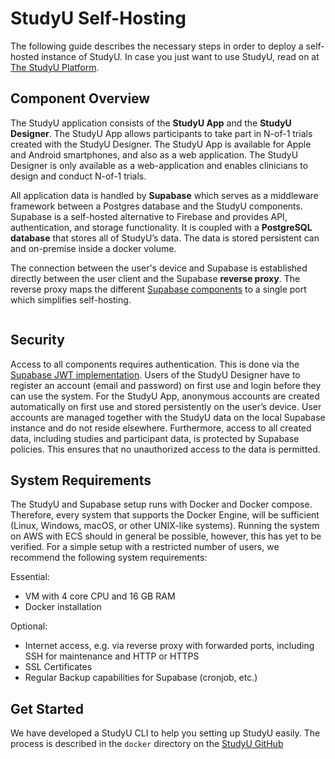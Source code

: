
# StudyU Self-Hosting

The following guide describes the necessary steps in order to deploy a self-hosted instance
of StudyU. In case you just want to use StudyU, read on at [The StudyU Platform](/docs/basics/studyu-platform).

## Component Overview

The StudyU application consists of the **StudyU App** and the **StudyU Designer**. The StudyU App
allows participants to take part in N-of-1 trials created with the StudyU Designer.
The StudyU App is available for Apple and Android smartphones, and also as a web application.
The StudyU Designer is only available as a web-application and enables clinicians to design
and conduct N-of-1 trials.

All application data is handled by **Supabase** which serves as a middleware framework between
a Postgres database and the StudyU components. Supabase is a self-hosted alternative to
Firebase and provides API, authentication, and storage functionality. It is coupled with a
**PostgreSQL database** that stores all of StudyU’s data. The data is stored persistent can and
on-premise inside a docker volume.

The connection between the user's device and Supabase is established directly between the
user client and the Supabase **reverse proxy**. The reverse proxy maps the different [Supabase
components](https://supabase.com/docs/guides/self-hosting) to a single port which simplifies self-hosting.

<CaptionWrapper caption="Overview of the components used to self-host a dockerized StudyU instance">
<Image img={thumbnail} />
</CaptionWrapper>

## Security

Access to all components requires authentication. This is done via the [Supabase JWT implementation](https://supabase.com/docs/learn/auth-deep-dive/auth-deep-dive-jwts).
Users of the StudyU Designer have to register an account (email and password) on first use and
login before they can use the system. For the StudyU App, anonymous accounts are created
automatically on first use and stored persistently on the user’s device. User accounts are managed
together with the StudyU data on the local Supabase instance and do not reside elsewhere.
Furthermore, access to all created data, including studies and participant data, is protected by
Supabase policies. This ensures that no unauthorized access to the data is permitted.

## System Requirements

The StudyU and Supabase setup runs with Docker and Docker compose. Therefore, every system that
supports the Docker Engine, will be sufficient (Linux, Windows, macOS, or other UNIX-like systems).
Running the system on AWS with ECS should in general be possible, however, this has yet to be verified.
For a simple setup with a restricted number of users, we recommend the following system requirements:

Essential:
-	VM with 4 core CPU and 16 GB RAM
-	Docker installation

Optional:
-	Internet access, e.g. via reverse proxy with forwarded ports, including SSH for maintenance and HTTP or HTTPS
-	SSL Certificates
-	Regular Backup capabilities for Supabase (cronjob, etc.)

## Get Started

We have developed a StudyU CLI to help you setting up StudyU easily. The process is described in the `docker`
directory on the [StudyU GitHub](https://github.com/hpi-studyu/studyu/blob/dev/docker/README.md)
